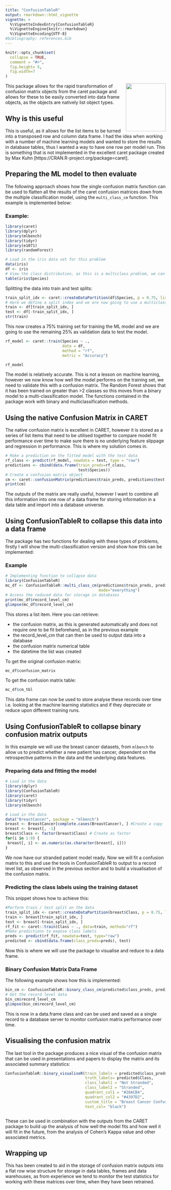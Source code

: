 ---
title: "ConfusionTableR"
output: rmarkdown::html_vignette
vignette: >
  %\VignetteIndexEntry{ConfusionTableR}
  %\VignetteEngine{knitr::rmarkdown}
  %\VignetteEncoding{UTF-8}
#bibliography: references.bib
---

```{r, include = FALSE, echo=FALSE}
knitr::opts_chunk$set(
  collapse = TRUE,
  comment = "#>",
  fig.height= 5, 
  fig.width=7
)
```
<p><a href="https://github.com/StatsGary/ConfusionTableR"><img src = "ConfusionTableR.png" width = "125px" height = "150px" align="right"></a></p>

This package allows for the rapid transformation of confusion matrix objects from the caret package and allows for these to be easily converted into data frame objects, as the objects are natively list object types. 

## Why is this useful

This is useful, as it allows for the list items to be turned into a transposed row and column data frame. I had the idea when working with a number of machine learning models and wanted to store the results in database tables, thus I wanted a way to have one row per model run. This is something that is not implemented in the excellent caret package created by Max Kuhn [https://CRAN.R-project.org/package=caret].


## Preparing the ML model to then evaluate

The following approach shows how the single confusion matrix function can be used to flatten all the results of the caret confusion matrices down from the multiple classification model, using the `multi_class_cm` function. This example is implemented below:

### Example:

```{r getcaretdata, warning=FALSE, error=FALSE, message=FALSE, fig.height= 5, fig.width=7}
library(caret)
library(dplyr)
library(mlbench)
library(tidyr)
library(e1071)
library(randomForest)

# Load in the iris data set for this problem 
data(iris)
df <- iris
# View the class distribution, as this is a multiclass problem, we can use the multi-uclassification data table builder
table(iris$Species)

```

Splitting the data into train and test splits:

```{r split_data, warning=FALSE, error=FALSE, message=FALSE, fig.height= 5, fig.width=7}
train_split_idx <- caret::createDataPartition(df$Species, p = 0.75, list = FALSE)
# Here we define a split index and we are now going to use a multiclass ML model to fit the data
train <- df[train_split_idx, ]
test <- df[-train_split_idx, ]
str(train)

```
This now creates a 75% training set for training the ML model and we are going to use the remaining 25% as validation data to test the model. 

```{r train_data, warning=FALSE, error=FALSE, message=FALSE, fig.height= 5, fig.width=7}
rf_model <- caret::train(Species ~ .,
                         data = df,
                         method = "rf",
                         metric = "Accuracy")

rf_model

```

The model is relatively accurate. This is not a lesson on machine learning, however we now know how well the model performs on the training set, we need to validate this with a confusion matrix. The Random Forest shows that it has been trained on greater than >2 classes so this moves from a binary model to a multi-classification model. The functions contained in the package work with binary and multiclassification methods. 

## Using the native Confusion Matrix in CARET

The native confusion matrix is excellent in CARET, however it is stored as a series of list items that need to be utilised together to compare model fit performance over time to make sure there is no underlying feature slippage and regression in performance. This is where my solution comes in.

```{r conf_mat, warning=FALSE, error=FALSE, message=FALSE, fig.height= 5, fig.width=7}
# Make a prediction on the fitted model with the test data
rf_class <- predict(rf_model, newdata = test, type = "raw") 
predictions <- cbind(data.frame(train_preds=rf_class, 
                                test$Species))
# Create a confusion matrix object
cm <- caret::confusionMatrix(predictions$train_preds, predictions$test.Species)
print(cm) 
```

The outputs of the matrix are really useful, however I want to combine all this information into one row of a data frame for storing information in a data table and import into a database universe.

## Using ConfusionTableR to collapse this data into a data frame

The package has two functions for dealing with these types of problems, firstly I will show the multi-classification version and show how this can be implemented:

### Example
```{r using_multi_function, warning=FALSE, error=FALSE, message=FALSE, fig.height= 5, fig.width=7}
# Implementing function to collapse data
library(ConfusionTableR)
mc_df <- ConfusionTableR::multi_class_cm(predictions$train_preds, predictions$test.Species,
                                         mode="everything")
# Access the reduced data for storage in databases
print(mc_df$record_level_cm)
glimpse(mc_df$record_level_cm)

```

This stores a list item. Here you can retrieve:

- the confusion matrix, as this is generated automatically and does not require one to be fit beforehand, as in the previous example
- the record_level_cm that can then be used to output data into a database
- the confusion matrix numerical table 
- the datetime the list was created

To get the original confusion matrix:
```{r using_multi_function_cm1, warning=FALSE, error=FALSE, message=FALSE, fig.height= 5, fig.width=7}
mc_df$confusion_matrix
```

To get the confusion matrix table:
```{r using_multi_function_cm2, warning=FALSE, error=FALSE, message=FALSE, fig.height= 5, fig.width=7}
mc_df$cm_tbl
```


This data frame can now be used to store analyse these records over time i.e. looking at the machine learning statistics and if they depreciate or reduce upon different training runs. 

## Using ConfusionTableR to collapse binary confusion matrix outputs

In this example we will use the breast cancer datasets, from `mlbench` to allow us to predict whether a new patient has cancer, dependent on the retrospective patterns in the data and the underlying data features.

### Preparing data and fitting the model

```{r load_cancer, warning=FALSE, error=FALSE, message=FALSE, fig.height= 5, fig.width=7}
# Load in the data
library(dplyr)
library(ConfusionTableR)
library(caret)
library(tidyr)
library(mlbench)

# Load in the data
data("BreastCancer", package = "mlbench")
breast <- BreastCancer[complete.cases(BreastCancer), ] #Create a copy
breast <- breast[, -1]
breast$Class <- factor(breast$Class) # Create as factor
for(i in 1:9) {
 breast[, i] <- as.numeric(as.character(breast[, i]))
}

```

We now have our stranded patient model ready. Now we will fit a confusion matrix to this and use the tools in ConfusionTableR to output to a record level list, as observed in the previous section and to build a visualisation of the confusion matrix. 

### Predicting the class labels using the training dataset

This snippet shows how to achieve this: 
```{r predict_cm, warning=FALSE, error=FALSE, message=FALSE, fig.height= 5, fig.width=7}
#Perform train / test split on the data
train_split_idx <- caret::createDataPartition(breast$Class, p = 0.75, list = FALSE)
train <- breast[train_split_idx, ]
test <- breast[-train_split_idx, ]
rf_fit <- caret::train(Class ~ ., data=train, method="rf")
#Make predictions to expose class labels
preds <- predict(rf_fit, newdata=test, type="raw")
predicted <- cbind(data.frame(class_preds=preds), test)

```

Now this is where we will use the package to visualise and reduce to a data frame.

### Binary Confusion Matrix Data Frame

The following example shows how this is implemented:
```{r binary_df, warning=FALSE, error=FALSE, message=FALSE, fig.height= 5, fig.width=7}
bin_cm <- ConfusionTableR::binary_class_cm(predicted$class_preds, predicted$Class)
# Get the record level data
bin_cm$record_level_cm
glimpse(bin_cm$record_level_cm)
```

This is now in a data.frame class and can be used and saved as a single record to a database server to monitor confusion matrix performance over time.

## Visualising the confusion matrix

The last tool in the package produces a nice visual of the confusion matrix that can be used in presentations and papers to display the matrix and its associated summary statistics:

```{r visual_confusion_matrix, warning=FALSE, error=FALSE, message=FALSE, fig.height= 5, fig.width=7}

ConfusionTableR::binary_visualiseR(train_labels = predicted$class_preds,
                                   truth_labels= predicted$Class,
                                   class_label1 = "Not Stranded", 
                                   class_label2 = "Stranded",
                                   quadrant_col1 = "#28ACB4", 
                                   quadrant_col2 = "#4397D2", 
                                   custom_title = "Breast Cancer Confusion Matrix", 
                                   text_col= "black")



```

These can be used in combination with the outputs from the CARET package to build up the analysis of how well the model fits and how well it will fit in the future, from the analysis of Cohen's Kappa value and other associated metrics.

## Wrapping up 

This has been created to aid in the storage of confusion matrix outputs into a flat row wise structure for storage in data tables, frames and data warehouses, as from experience we tend to monitor the test statistics for working with these matrices over time, when they have been retrained. 
